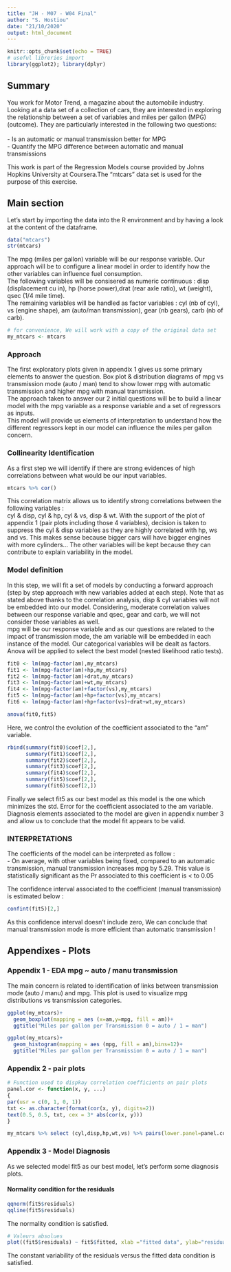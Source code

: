 ```yaml
---
title: "JH - M07 - W04 Final"
author: "S. Hostiou"
date: "21/10/2020"
output: html_document
---
```


```r
knitr::opts_chunk$set(echo = TRUE)
# useful libreries import
library(ggplot2); library(dplyr)
```

## Summary

You work for Motor Trend, a magazine about the automobile industry. Looking at a data set of a collection of cars, they are interested in exploring the relationship between a set of variables and miles per gallon (MPG) (outcome). They are particularly interested in the following two questions:  
\
    - Is an automatic or manual transmission better for MPG \
    - Quantify the MPG difference between automatic and manual transmissions \
    
This work is part of the Regression Models course provided by Johns Hopkins University at Coursera.The "mtcars" data set is used for the purpose of this exercise. \


## Main section

Let's start by importing the data into the R environment and by having a look at the content of the dataframe.

```r
data("mtcars")
str(mtcars)
```
The mpg (miles per gallon) variable will be our response variable. Our approach will be to configure a linear model in order to identify how the other variables can influence fuel consumption.  
The following variables will be consisered as numeric continuous : disp (displacement cu in), hp (horse power),drat (rear axle ratio), wt (weight), qsec (1/4 mile time).\
The remaining variables will be handled as factor variables : cyl (nb of cyl), vs (engine shape), am (auto/man transmission), gear (nb gears), carb (nb of carb).\

```r
# for convenience, We will work with a copy of the original data set
my_mtcars <- mtcars
```

### Approach

The first exploratory plots given in appendix 1 gives us some primary elements to answer the question. Box plot & distribution diagrams of mpg vs transmission mode (auto / man) tend to show lower mpg with automatic transmission and higher mpg with manual transmission.\
The approach taken to answer our 2 initial questions will be to build a linear model with the mpg variable as a response variable and a set of regressors as inputs.  
This model will provide us elements of interpretation to understand how the different regressors kept in our model can influence the miles per gallon concern.\


### Collinearity Identification  
  
As a first step we will identify if there are strong evidences of high correlations between what would be our input variables.  

```r
mtcars %>% cor()
```

This correlation matrix allows us to identify strong correlations between the following variables :  
cyl & disp, cyl & hp, cyl & vs, disp & wt. With the support of the plot of appendix 1 (pair plots including those 4 variables), decision is taken to suppress the cyl & disp variables as they are highly correlated with hp, ws and vs. This makes sense because bigger cars will have bigger engines with more cylinders... The other variables will be kept because they can contribute to explain variability in the model.\

### Model definition

In this step, we will fit a set of models by conducting a forward approach (step by step approach with new variables added at each step). Note that as stated above thanks to the correlation analysis, disp & cyl variables will not be embedded into our model. Considering, moderate correlation values between our response variable and qsec, gear and carb, we will not consider those variables as well.\
mpg will be our response variable and as our questions are related to the impact of transmission mode, the am variable will be embedded in each instance of the model. Our categorical variables will be dealt as factors. Anova will be applied to select the best model (nested likelihood ratio tests).\

```r
fit0 <- lm(mpg~factor(am),my_mtcars)
fit1 <- lm(mpg~factor(am)+hp,my_mtcars)
fit2 <- lm(mpg~factor(am)+drat,my_mtcars)
fit3 <- lm(mpg~factor(am)+wt,my_mtcars)
fit4 <- lm(mpg~factor(am)+factor(vs),my_mtcars)
fit5 <- lm(mpg~factor(am)+hp+factor(vs),my_mtcars)
fit6 <- lm(mpg~factor(am)+hp+factor(vs)+drat+wt,my_mtcars)

anova(fit0,fit5)
```
Here, we control the evolution of the coefficient associated to the "am" variable.

```r
rbind(summary(fit0)$coef[2,],
      summary(fit1)$coef[2,],
      summary(fit2)$coef[2,],
      summary(fit3)$coef[2,],
      summary(fit4)$coef[2,],
      summary(fit5)$coef[2,],
      summary(fit6)$coef[2,])
```

Finally we select fit5 as our best model as this model is the one which minimizes the std. Error for the coefficient associated to the am variable. Diagnosis elements associated to the model are given in appendix number 3 and allow us to conclude that the model fit appears to be valid.\


### INTERPRETATIONS  

The coefficients of the model can be interpreted as follow :\
- On average, with other variables being fixed, compared to an automatic transmission, manual transmission increases mpg by 5.29. This value is statistically significant as the Pr associated to this coefficient is < to 0.05  


The confidence interval associated to the coefficient (manual transmission) is estimated below :  

```r
confint(fit5)[2,]
```

As this confidence interval doesn't include zero, We can conclude that manual transmission mode is more efficient than automatic transmission !



## Appendixes - Plots

### Appendix 1 - EDA mpg ~ auto / manu transmission

The main concern is related to identification of links between transmission mode (auto / manu) and mpg. This plot is used to visualize mpg distributions vs transmission categories.  

```r
ggplot(my_mtcars)+
  geom_boxplot(mapping = aes (x=am,y=mpg, fill = am))+
  ggtitle("Miles par gallon per Transmission 0 = auto / 1 = man")
```

```r
ggplot(my_mtcars)+
  geom_histogram(mapping = aes (mpg, fill = am),bins=12)+
  ggtitle("Miles par gallon per Transmission 0 = auto / 1 = man")
```


### Appendix 2 - pair plots

```r
# Function used to dispkay correlation coefficients on pair plots  
panel.cor <- function(x, y, ...)
{
par(usr = c(0, 1, 0, 1))
txt <- as.character(format(cor(x, y), digits=2))
text(0.5, 0.5, txt, cex = 3* abs(cor(x, y)))
}

my_mtcars %>% select (cyl,disp,hp,wt,vs) %>% pairs(lower.panel=panel.cor,pch = 19)
```


### Appendix 3 - Model Diagnosis

As we selected model fit5 as our best model, let's perform some diagnosis plots.  

#### Normality condition for the residuals  

```r
qqnorm(fit5$residuals)
qqline(fit5$residuals)
```

The normality condition is satisfied.\

```r
# Valeurs absolues  
plot((fit5$residuals) ~ fit5$fitted, xlab ="fitted data", ylab="residuals")
```

The constant variability of the residuals versus the fitted data condition is satisfied.


